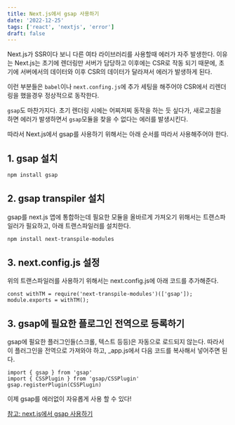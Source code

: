 ```yaml
---
title: Next.js에서 gsap 사용하기
date: '2022-12-25'
tags: ['react', 'nextjs', 'error']
draft: false
---
```


Next.js가 SSR이다 보니 다른 여타 라이브러리를 사용할때 에러가 자주 발생한다.
이유는 Next.js는 초기에 렌더링만 서버가 담당하고 이후에는 CSR로 작동 되기 때문에,
초기에 서버에서의 데이터와 이후 CSR의 데이터가 달라져서 에러가 발생하게 된다.

이런 부분들은 `babel`이나 `next.confing.js`에 추가 세팅을 해주어야 CSR에서 리렌더링을 했을경우
정상적으로 동작한다.

`gsap`도 마찬가지다. 초기 렌더링 시에는 어찌저찌 동작을 하는 듯 싶다가,
새로고침을 하면 에러가 발생하면서 `gsap`모듈을 찾을 수 없다는 에러를 발생시킨다.

따라서 Next.js에서 gsap를 사용하기 위해서는 아래 순서를 따라서 사용해주어야 한다.

## 1. gsap 설치

```bash
npm install gsap
```

## 2. gsap transpiler 설치

gsap를 next.js 앱에 통합하는데 필요한 모듈을 올바르게 가져오기 위해서는 트랜스파일러가 필요하고,
아래 트랜스파일러를 설치한다.

```bash
npm install next-transpile-modules
```

## 3. next.config.js 설정

위의 트랜스파일러를 사용하기 위해서는 next.config.js에 아래 코드를 추가해준다.

```javscript
const withTM = require('next-transpile-modules')(['gsap']);
module.exports = withTM();
```

## 3. gsap에 필요한 플로그인 전역으로 등록하기

gsap에 필요한 플러그인들(스크롤, 텍스트 등등)은 자동으로 로드되지 않는다.
따라서 이 플러그인을 전역으로 가져와야 하고, \_app.js에서 다음 코드를 복사해서 넣어주면 된다.

```javscript
import { gsap } from 'gsap'
import { CSSPlugin } from 'gsap/CSSPlugin'
gsap.registerPlugin(CSSPlugin)
```

이제 gsap를 에러없이 자유롭게 사용 할 수 있다!

[참고: next.js에서 gsap 사용하기](https://youshamahmood96.medium.com/use-gsap-with-nextjs-1c1b8723eb03)
